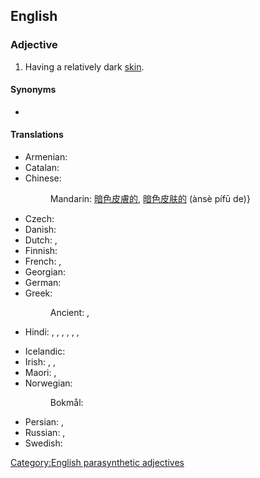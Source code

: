 ==English==

===Adjective===
{{en-adj|head=[[dark]]-[[skinned]]}}

# Having a relatively dark [[skin]].

====Synonyms====
* {{l|en|swarthy}}

====Translations====
{{trans-top|having dark skin}}
* Armenian: {{t+|hy|թուխ}}
* Catalan: {{t+|ca|bru}}
* Chinese:
*: Mandarin: [[暗色]][[皮膚]][[的]], [[暗色]][[皮肤]][[的]] (ànsè pífū de)}
* Czech: {{t+|cs|snědý|m}}
* Danish: {{t|da|mørklødet}}
* Dutch: {{t|nl|donkerhuidig}}, {{t+|nl|donker}}
* Finnish: {{t+|fi|tummaihoinen}}
* French: {{t+|fr|basané|m}}, {{t+|fr|bronzé|m}}
* Georgian: {{t|ka|მუქი}}
* German: {{t+|de|dunkelhäutig}}
* Greek:
*: Ancient: {{t|grc|ὀρφνός}}, {{t|grc|περκνός}}
* Hindi: {{t|hi|हब्शी|m}}, {{t+|hi|हबशी|m}}, {{t+|hi|हबसी|m}}, {{t+|hi|हबशिन|f}}, {{t+|hi|काला|m}}, {{t+|hi|सियाह|m}}, {{t+|hi|कृष्ण|m}}
{{trans-mid}}
* Icelandic: {{t|is|hörundsdökkur}}
* Irish: {{t|ga|coirtithe}}, {{t|ga|dubh sa chraiceann}}, {{t|ga|dorcha sa chraiceann}}
* Maori: {{t|mi|kiri waitutu}}, {{t|mi|kirimangu}}
* Norwegian:
*: Bokmål: {{t|nb|mørkhudet}}
* Persian: {{t|fa|سیاه‌چرده|tr=siyâh-čorde|sc=fa-Arab}}, {{t+|fa|اسمر|tr=asmar|sc=fa-Arab}}
* Russian: {{t+|ru|темноко́жий}}, {{t+|ru|сму́глый}}
* Swedish: {{t+|sv|mörkhyad}}
{{trans-bottom}}

[[Category:English parasynthetic adjectives]]